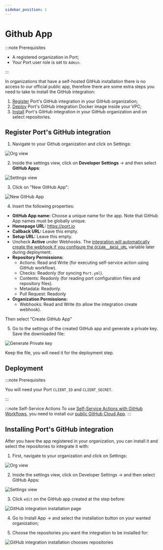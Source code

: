 ```yaml
---
sidebar_position: 1
---
```



# Github App

:::note Prerequisites

- A registered organization in Port;
- Your Port user role is set to `Admin`.

:::

In organizations that have a self-hosted GitHub installation there is no access to our official public app, therefore there are some extra steps you need to take to install the GitHub integration:

1. [Register](#register-ports-github-integration) Port's GitHub integration in your GitHub organization;
2. [Deploy](#deployment) Port's GitHub integration Docker image inside your VPC;
3. [Install](#installing-ports-github-integration) Port's GitHub integration in your GitHub organization and on select repositories.

## Register Port's GitHub integration

1. Navigate to your Github organization and click on Settings:

![Org view](../../../../../../static/img/integrations/github-ocean/SelfHostedOrganizaionView.png)

2. Inside the settings view, click on **Developer Settings** -> and then select **GitHub Apps**:

![Settings view](../../../../../../static/img/integrations/github-ocean/SelfHostedOrganizationSettings.png)

3. Click on "New GitHub App":

![New GitHub App](../../../../../../static/img/integrations/github-ocean/SelfHostedNewGitHubApp.png)

4. Insert the following properties:

- **GitHub App name:** Choose a unique name for the app. Note that GitHub App names must be globally unique.
- **Homepage URL:** https://port.io
- **Callback URL:** Leave this empty.
- **Setup URL:** Leave this empty.
- Uncheck **Active** under Webhooks. The [integration will automatically create the webhook if you configure the `OCEAN__BASE_URL`](#enabling-live-events) variable later during deployment.
- **Repository Permissions:**
  - Actions: Read and Write (for executing self-service action using GitHub workflow).
  - Checks: Readonly (for syncing `Port.yml`).
  - Contents: Readonly (for reading port configuration files and repository files).
  - Metadata: Readonly.
  - Pull Request: Readonly
- **Organization Permissions:**
  - Webhooks: Read and Write (to allow the integration create webhook).

Then select "Create GitHub App"

5. Go to the settings of the created GitHub app and generate a private key. Save the downloaded file:

![Generate Private key](../../../../../../static/img/integrations/github-app/SelfHosetdGeneratePrivayKey.png)

Keep the file, you will need it for the deployment step.

## Deployment

:::note Prerequisites

You will need your Port `CLIENT_ID` and `CLIENT_SECRET`.

<FindCredentials/>

:::

:::note Self-Service Actions
To use [Self-Service Actions with GitHub Workflows](https://docs.port.io/actions-and-automations/setup-backend/github-workflow/), you need to install our [public GitHub Cloud App](../../github#setup).
:::


## Installing Port's GitHub integration

After you have the app registered in your organization, you can install it and select the repositories to integrate it with:

1. First, navigate to your organization and click on Settings:

![Org view](../../../../../../static/img/integrations/github-ocean/SelfHostedOrganizaionView.png)

2. Inside the settings view, click on Developer Settings -> and then select GitHub Apps:

![Settings view](../../../../../../static/img/integrations/github-ocean/SelfHostedOrganizationSettings.png)

3. Click `edit` on the GitHub app created at the step before:

![GitHub integration installation page](../../../../../../static/img/integrations/github-ocean/SelfHostedEditGitHubApp.png)

4. Go to Install App -> and select the installation button on your wanted organization;

5. Choose the repositories you want the integration to be installed for:

![GitHub integration installation chooses repositories](../../../../../../static/img/integrations/github-ocean/SelfHostedInstallationRepoSelection.png)

<InstallMethods setupName="app" />

